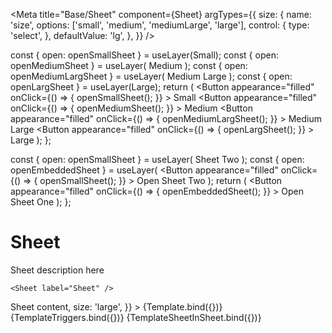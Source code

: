 
<Meta
  title="Base/Sheet"
  component={Sheet}
  argTypes={{
    size: {
      name: 'size',
      options: ['small', 'medium', 'mediumLarge', 'large'],
      control: {
        type: 'select',
      },
      defaultValue: 'lg',
    },
  }}
/>


  const { open: openSmallSheet } = useLayer(<Sheet size="small">Small</Sheet>);
  const { open: openMediumSheet } = useLayer(
    <Sheet size="medium">Medium</Sheet>
  );
  const { open: openMediumLargSheet } = useLayer(
    <Sheet size="mediumLarge">Medium Large</Sheet>
  );
  const { open: openLargSheet } = useLayer(<Sheet size="large">Large</Sheet>);
  return (
    <InlineCluster gutter={11}>
      <Button
        appearance="filled"
        onClick={() => {
          openSmallSheet();
        }}
      >
        Small
      </Button>
      <Button
        appearance="filled"
        onClick={() => {
          openMediumSheet();
        }}
      >
        Medium
      </Button>
      <Button
        appearance="filled"
        onClick={() => {
          openMediumLargSheet();
        }}
      >
        Medium Large
      </Button>
      <Button
        appearance="filled"
        onClick={() => {
          openLargSheet();
        }}
      >
        Large
      </Button>
    </InlineCluster>
  );
};

  const { open: openSmallSheet } = useLayer(
    <Sheet size="small">Sheet Two</Sheet>
  );
  const { open: openEmbeddedSheet } = useLayer(
    <Sheet size="mediumLarge">
      <Button
        appearance="filled"
        onClick={() => {
          openSmallSheet();
        }}
      >
        Open Sheet Two
      </Button>
    </Sheet>
  );
  return (
    <InlineCluster gutter={11}>
      <Button
        appearance="filled"
        onClick={() => {
          openEmbeddedSheet();
        }}
      >
        Open Sheet One
      </Button>
    </InlineCluster>
  );
};

# Sheet

Sheet description here

```tsx
<Sheet label="Sheet" />
```

<Canvas>
  <Story
    name="Sheet"
    args={{
      children: <div>Sheet content</div>,
      size: 'large',
    }}
  >
    {Template.bind({})}
  </Story>
</Canvas>

<Canvas>
  <Story name="Sheet with Triggers">{TemplateTriggers.bind({})}</Story>
</Canvas>

<Canvas>
  <Story name="Sheet in Sheet">{TemplateSheetInSheet.bind({})}</Story>
</Canvas>

<ArgsTable story="Sheet" />
